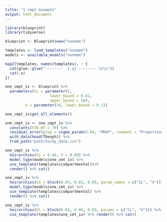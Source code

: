 ```yaml
---
title: "1 cmpt example"
output: html_document
---
```


```r
library(blueprint)
library(tidyverse)
```

```r
blueprint <- Blueprint$new("nonmem")
```

```r
templates <- load_templates("nonmem")
models <- available_models("nonmem")
```

```r
map2(templates, names(templates), ~ {
  cat(glue::glue("--------  {.y} -------- \n\n"))
  cat(.x)
})
```


```r
one_cmpt_iv <- blueprint %>% 
  parameters(CL = parameter(5,  
                    lower_bound = 0.01, 
                    upper_bound = 10),
         V = parameter(34, lower_bound = 0.1)) 
```

```r
one_cmpt_iv$get_all_elements()
```

```r
one_cmpt_iv <- one_cmpt_iv %>%
  constants(STD_WT = 70) %>%
  residual_error(prop = sigma_param(0.04, "PROP", comment = "Proportional Error")) %>%
  with_data(head(Theoph)) %>%
  from_path("path/to/my_data.csv") 

one_cmpt_iv %>%
  heirarchies(CL = 0.04, V = 0.09) %>% 
  model_type(models$one_cmt_iv) %>%
  use_template(templates$compartmental)%>% 
  render() %>% cat()

one_cmpt_iv %>%
  heirarchies(b1 = block(0.04, 0.01, 0.09, param_names = c("CL", "V"))) %>% 
  model_type(models$one_cmt_iv) %>%
  use_template(templates$compartmental) %>% 
  render() %>% cat()
```

```r
one_cmpt_iv %>%
  heirarchies(bl = block(0.04, 0.06, 0.09, params = c("CL", "V"))) %>% 
  use_template(templates$one_cmt_iv) %>% render() %>% cat()
```

